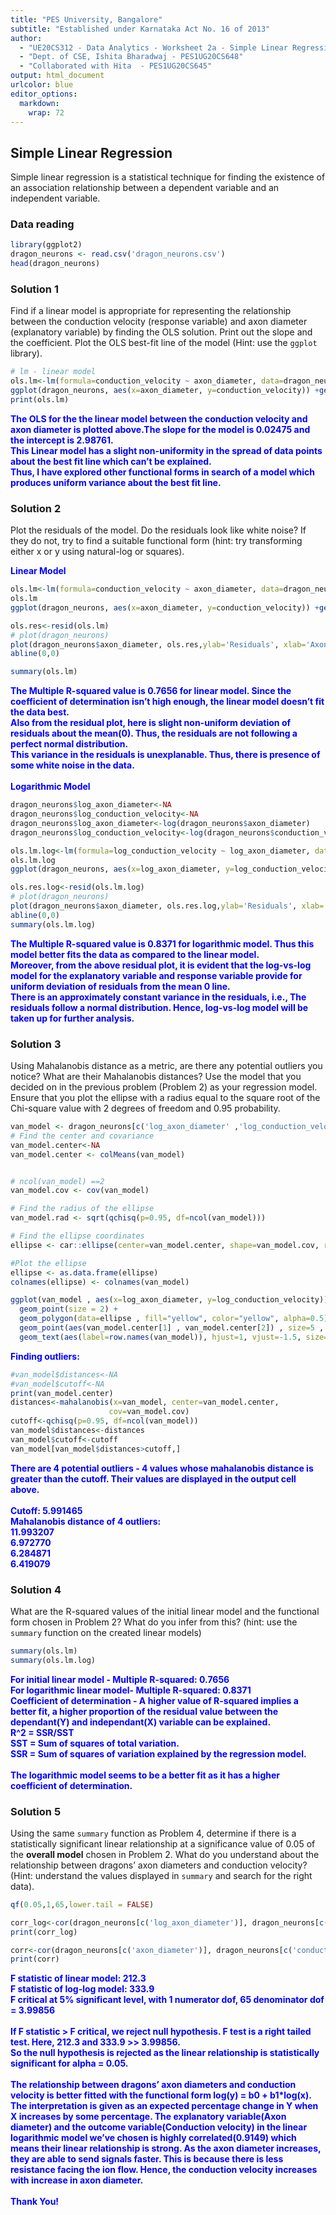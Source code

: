 ```yaml
---
title: "PES University, Bangalore"
subtitle: "Established under Karnataka Act No. 16 of 2013"
author: 
  - "UE20CS312 - Data Analytics - Worksheet 2a - Simple Linear Regression"
  - "Dept. of CSE, Ishita Bharadwaj - PES1UG20CS648"
  - "Collaborated with Hita  - PES1UG20CS645"
output: html_document
urlcolor: blue
editor_options:
  markdown:
    wrap: 72
---
```


## Simple Linear Regression

Simple linear regression is a statistical technique for finding the existence of an association relationship between a dependent variable and an independent variable.

### Data reading

```r
library(ggplot2)
dragon_neurons <- read.csv('dragon_neurons.csv')
head(dragon_neurons)
```

### Solution 1

Find if a linear model is appropriate for representing the relationship between the conduction velocity (response variable) and axon diameter (explanatory variable) by finding the OLS solution. Print out the slope and the coefficient. Plot the OLS best-fit line of the model (Hint: use the `ggplot` library).


```r
# lm - linear model
ols.lm<-lm(formula=conduction_velocity ~ axon_diameter, data=dragon_neurons)
ggplot(dragon_neurons, aes(x=axon_diameter, y=conduction_velocity)) +geom_point() + geom_smooth(method='lm', se=FALSE)
print(ols.lm)
```
<span style="color: blue;"><b>
The OLS for the the linear model between the conduction velocity  and axon diameter is plotted above.The slope for the model is  0.02475 and the intercept is 2.98761.<br/>
This Linear model has a slight non-uniformity in the spread of data points about the best fit line which can't be explained.<br/>
Thus, I have explored other functional forms in search of a model which produces uniform variance about the best fit line.
</b></span>

### Solution 2

Plot the residuals of the model. Do the residuals look like white noise? If they do not, try to find a suitable functional form (hint: try transforming either x or y using natural-log or squares).

<span style="color: blue;"><b>Linear Model</b></span>
```r

ols.lm<-lm(formula=conduction_velocity ~ axon_diameter, data=dragon_neurons)
ols.lm
ggplot(dragon_neurons, aes(x=axon_diameter, y=conduction_velocity)) +geom_point() + geom_smooth(method='lm', se=FALSE)

ols.res<-resid(ols.lm)
# plot(dragon_neurons)
plot(dragon_neurons$axon_diameter, ols.res,ylab='Residuals', xlab='Axon diameter', main='Residual Plot for Linear Model')
abline(0,0)

summary(ols.lm)
```
<span style="color: blue;"><b>
The Multiple R-squared value is 0.7656 for linear model. Since the coefficient of determination isn't high enough, the linear  model doesn't fit the data best.<br/>
Also from the residual plot, here is slight non-uniform deviation of residuals about the mean(0). Thus, the residuals are not following a perfect normal distribution.<br/>
This variance in the residuals is unexplanable. Thus, there is presence of some white noise in the data. 
<br/><br/>
Logarithmic Model
</b></span>
```r
dragon_neurons$log_axon_diameter<-NA
dragon_neurons$log_conduction_velocity<-NA
dragon_neurons$log_axon_diameter<-log(dragon_neurons$axon_diameter)
dragon_neurons$log_conduction_velocity<-log(dragon_neurons$conduction_velocity)

ols.lm.log<-lm(formula=log_conduction_velocity ~ log_axon_diameter, data=dragon_neurons)
ols.lm.log
ggplot(dragon_neurons, aes(x=log_axon_diameter, y=log_conduction_velocity)) +geom_point() + geom_smooth(method='lm', se=FALSE)

ols.res.log<-resid(ols.lm.log)
# plot(dragon_neurons)
plot(dragon_neurons$axon_diameter, ols.res.log,ylab='Residuals', xlab='Axon diameter', main='Residual Plot for Logarithmic Model')
abline(0,0)
summary(ols.lm.log)

```
<span style="color: blue;"><b>
The Multiple R-squared value is  0.8371 for logarithmic model. Thus this model better fits the data as compared to the linear model.<br/>
Moreover, from the above residual plot, it is evident that the log-vs-log model for the explanatory variable and response variable provide for uniform deviation of residuals from the mean 0 line.<br/>
There is an approximately constant variance in the residuals, i.e., The residuals follow a normal distribution. Hence, log-vs-log model will be taken up for further analysis.
</b></span>

### Solution 3

Using Mahalanobis distance as a metric, are there any potential outliers you notice? What are their Mahalanobis distances? Use the model that you decided on in the previous problem (Problem 2) as your regression model. Ensure that you plot the ellipse with a radius equal to the square root of the Chi-square value with 2 degrees of freedom and 0.95 probability.
```r
van_model <- dragon_neurons[c('log_axon_diameter' ,'log_conduction_velocity')]
# Find the center and covariance
van_model.center<-NA
van_model.center <- colMeans(van_model)


# ncol(van_model) ==2
van_model.cov <- cov(van_model)

# Find the radius of the ellipse
van_model.rad <- sqrt(qchisq(p=0.95, df=ncol(van_model)))

# Find the ellipse coordinates
ellipse <- car::ellipse(center=van_model.center, shape=van_model.cov, radius=van_model.rad, segments=150, draw=FALSE)

#Plot the ellipse
ellipse <- as.data.frame(ellipse)
colnames(ellipse) <- colnames(van_model)

ggplot(van_model , aes(x=log_axon_diameter, y=log_conduction_velocity)) +
  geom_point(size = 2) +
  geom_polygon(data=ellipse , fill="yellow", color="yellow", alpha=0.5) +
  geom_point(aes(van_model.center[1] , van_model.center[2]) , size=5 , color="magenta") +
  geom_text(aes(label=row.names(van_model)), hjust=1, vjust=-1.5, size=2.5)

```
<span style="color: blue;"><b>Finding outliers: <br/></b></span>
```r
#van_model$distances<-NA
#van_model$cutoff<-NA
print(van_model.center)
distances<-mahalanobis(x=van_model, center=van_model.center,
                      cov=van_model.cov)
cutoff<-qchisq(p=0.95, df=ncol(van_model))
van_model$distances<-distances
van_model$cutoff<-cutoff
van_model[van_model$distances>cutoff,] 

```

<span style="color: blue;"><b>
There are 4 potential outliers - 4 values whose mahalanobis distance is greater than the cutoff. Their values are displayed in the output cell above.<br/><br/>
Cutoff: 5.991465<br/>
Mahalanobis distance of 4 outliers: <br/>
11.993207<br/> 
6.972770<br/> 
6.284871<br/> 
6.419079<br/>
</b></span>

### Solution 4

What are the R-squared values of the initial linear model and the functional form chosen in Problem 2? What do you infer from this? (hint: use the `summary` function on the created linear models)

```r
summary(ols.lm)
summary(ols.lm.log)
```

<span style="color: blue;"><b>
For initial linear model - Multiple R-squared:  0.7656<br/>
</b></span>
<span style="color: blue;"><b>
For logarithmic linear model- Multiple R-squared:  0.8371<br/>
</b></span>
<span style="color: blue;"><b>
Coefficient of determination - A higher value of R-squared implies a better fit, a higher proportion of the residual value between the dependant(Y) and independant(X) variable can be explained.<br/> 
</b></span>
<span style="color: blue;"><b>
R^2 = SSR/SST<br/>
SST = Sum of squares of total variation.<br/>
SSR = Sum of squares of variation explained by the regression model.<br/><br/>
</b></span>
<span style="color: blue;"><b>
The logarithmic model seems to be a better fit as it has a higher coefficient of determination.
</b></span>


### Solution 5

Using the same `summary` function as Problem 4, determine if there is a statistically significant linear relationship at a significance value of 0.05 of the **overall model** chosen in Problem 2. What do you understand about the relationship between dragons' axon diameters and conduction velocity? (Hint: understand the values displayed in `summary` and search for the right data).

```r
qf(0.05,1,65,lower.tail = FALSE)
```
```r
corr_log<-cor(dragon_neurons[c('log_axon_diameter')], dragon_neurons[c('log_conduction_velocity')], method = c("pearson"))
print(corr_log)

corr<-cor(dragon_neurons[c('axon_diameter')], dragon_neurons[c('conduction_velocity')], method = c("pearson"))
print(corr)
```
<span style="color: blue;"><b>
F statistic of linear model: 212.3<br/>
F statistic of log-log model: 333.9<br/>
F critical at 5% significant level, with 1 numerator dof, 65 denominator dof = 3.99856<br/><br/>
If F statistic > F critical, we reject null hypothesis. F test is a right tailed test.
Here, 212.3 and 333.9 >> 3.99856.<br/>
So the null hypothesis is rejected as the linear relationship is statistically significant for alpha = 0.05.<br/><br/>
The relationship between dragons' axon diameters and conduction velocity is better fitted with the functional form log(y) = b0 + b1*log(x). The interpretation is given as an expected percentage change in Y when X increases by some
percentage. The explanatory variable(Axon diameter) and the outcome variable(Conduction velocity) in the linear logarithmic model we've chosen is highly correlated(0.9149) which means their linear relationship is strong. As the axon diameter increases, they are able to send signals faster. This is because there is less resistance facing the ion flow. Hence, the conduction velocity increases with increase in axon diameter.<br/><br/>
Thank You!
</b>
</span>


